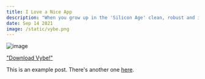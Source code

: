 ```yaml
---
title: I Love a Nice App
description: "When you grow up in the 'Silicon Age' clean, robust and innovative mobile applications are bound to tickle my fancy. Check out a few!"
date: Sep 14 2021
image: /static/vybe.png
---
```


![image](/static/vybe.png)

["Download Vybe!"](https://apps.apple.com/us/app/vybe-social/id1574283636)

This is an example post. There's another one [here](/posts/example-post).
